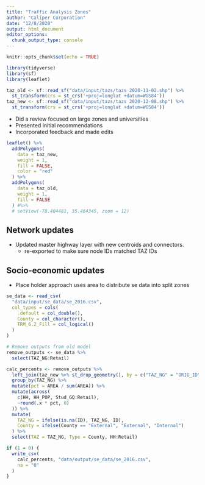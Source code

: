 ```yaml
---
title: "Traffic Analysis Zones"
author: "Caliper Corporation"
date: "12/8/2020"
output: html_document
editor_options: 
  chunk_output_type: console
---
```


```r
knitr::opts_chunk$set(echo = TRUE)

library(tidyverse)
library(sf)
library(leaflet)
```

```r
taz_old <- sf::read_sf("data/input/tazs/tazs 2020-11-02.shp") %>%
  st_transform(crs = st_crs('+proj=longlat +datum=WGS84'))
taz_new <- sf::read_sf("data/input/tazs/tazs 2020-12-08.shp") %>%
  st_transform(crs = st_crs('+proj=longlat +datum=WGS84'))
```

- Did a review focused on large zones and universities
- Presented initial recommendations
- Incorporated feedback and made edits

```r
leaflet() %>%
  addPolygons(
    data = taz_new,
    weight = 1,
    fill = FALSE,
    color = "red"
  ) %>%
  addPolygons(
    data = taz_old,
    weight = 1,
    fill = FALSE
  ) #%>%
  # setView(-78.404481, 35.464345, zoom = 12)
```

## Network updates

- Updated master highway layer with new centroids and connectors.
  - re-exported to make sure node IDs matched TAZ IDs
  
## Socio-economic updates

- Place holder approach uses area to distribute se data into split zones

```r
se_data <- read_csv(
  "data/input/se_data/se_2016.csv",
  col_types = cols(
    .default = col_double(),
    County = col_character(),
    TRM_6.2_Fill = col_logical()
  )
)

# Remove outputs from old model
remove_outputs <- se_data %>%
  select(TAZ_NG:Retail)

calc_percents <- remove_outputs %>%
  left_join(taz_new %>% st_drop_geometry(), by = c("TAZ_NG" = "ORIG_ID")) %>%
  group_by(TAZ_NG) %>%
  mutate(pct = AREA / sum(AREA)) %>%
  mutate(across(
    c(HH, HH_POP, Stud_GQ:Retail),
    ~round(.x * pct, 0)
  )) %>%
  mutate(
    TAZ_NG = ifelse(is.na(ID), TAZ_NG, ID),
    County = ifelse(County == "External", "External", "Internal")
  ) %>%
  select(TAZ = TAZ_NG, Type = County, HH:Retail)
```

```r
if (1 = 0) {
  write_csv(
    calc_percents, "data/output/se_data/se_2016.csv",
    na = "0"
  )
}
```

